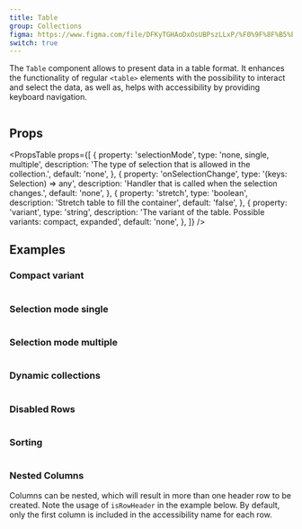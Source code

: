 ```yaml
---
title: Table
group: Collections
figma: https://www.figma.com/file/DFKyTGHAoDxOsUBPszLLxP/%F0%9F%8F%B5%EF%B8%8FMarigold?node-id=2387%3A1928
switch: true
---
```


The `Table` component allows to present data in a table format. It enhances the functionality of regular `<table>` elements with the possibility to interact and select the data, as well as, helps with accessibility by providing keyboard navigation.

```tsx preview file=components/Table/table-basic.demo.tsx

```

## Props

<PropsTable
  props={[
    {
      property: 'selectionMode',
      type: 'none, single, multiple',
      description: 'The type of selection that is allowed in the collection.',
      default: 'none',
    },
    {
      property: 'onSelectionChange',
      type: '(keys: Selection) => any',
      description: 'Handler that is called when the selection changes.',
      default: 'none',
    },
    {
      property: 'stretch',
      type: 'boolean',
      description: 'Stretch table to fill the container',
      default: 'false',
    },
    {
      property: 'variant',
      type: 'string',
      description:
        'The variant of the table. Possible variants: compact, expanded',
      default: 'none',
    },
  ]}
/>

## Examples

### Compact variant

```tsx preview file=components/Table/table-compact.demo.tsx

```

### Selection mode single

```tsx preview file=components/Table/table-single-mode.demo.tsx

```

### Selection mode multiple

```tsx preview file=components/Table/table-multi-mode.demo.tsx

```

### Dynamic collections

```tsx preview file=components/Table/table-dynamic.demo.tsx

```

### Disabled Rows

```tsx preview file=components/Table/table-disabled.demo.tsx

```

### Sorting

```tsx preview file=components/Table/table-sorting.demo.tsx

```

### Nested Columns

Columns can be nested, which will result in more than one header row to be created. Note the usage of `isRowHeader` in the example below. By default, only the first column is included in the accessibility name for each row.

```tsx preview file=components/Table/table-nested.demo.tsx

```
